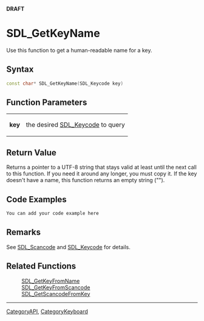 <span color="red">'''DRAFT'''</span>

= SDL_GetKeyName =
Use this function to get a human-readable name for a key.


== Syntax ==
<syntaxhighlight lang='c++'>
const char* SDL_GetKeyName(SDL_Keycode key)
</syntaxhighlight>

== Function Parameters ==
{|
|'''key'''
|the desired [[SDL_Keycode]] to query
|}

== Return Value ==
Returns a pointer to a UTF-8 string that stays valid at least until the next call to this function. If you need it around any longer, you must copy it. If the key doesn't have a name, this function returns an empty string (""). <!-- <span style="color: green;">Should key here be bold?  Don't think so.</span> -->

== Code Examples ==
<syntaxhighlight lang='c++'>
You can add your code example here
</syntaxhighlight>

== Remarks ==
See [[SDL_Scancode]] and [[SDL_Keycode]] for details.

== Related Functions ==
:[[SDL_GetKeyFromName]]
:[[SDL_GetKeyFromScancode]]
:[[SDL_GetScancodeFromKey]]

----
[[CategoryAPI]], [[CategoryKeyboard]]
